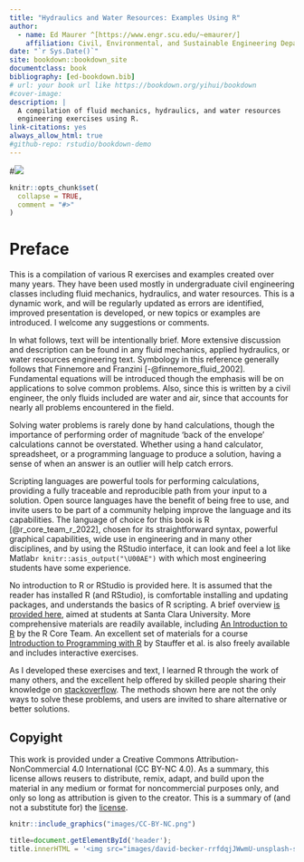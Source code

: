 ```yaml
--- 
title: "Hydraulics and Water Resources: Examples Using R"
author: 
  - name: Ed Maurer ^[https://www.engr.scu.edu/~emaurer/]
    affiliation: Civil, Environmental, and Sustainable Engineering Department, Santa Clara University
date: "`r Sys.Date()`"
site: bookdown::bookdown_site
documentclass: book
bibliography: [ed-bookdown.bib]
# url: your book url like https://bookdown.org/yihui/bookdown
#cover-image: 
description: |
  A compilation of fluid mechanics, hydraulics, and water resources 
  engineering exercises using R.
link-citations: yes
always_allow_html: true
#github-repo: rstudio/bookdown-demo
---
```


#![](images/david-becker-rrfdqjJWwmU-unsplash.jpg)

```r
knitr::opts_chunk$set(
  collapse = TRUE,
  comment = "#>"
)
```

# Preface {-}

This is a compilation of various R exercises and examples created over many years. They have been used mostly in undergraduate civil engineering classes including fluid mechanics, hydraulics, and water resources. This is a dynamic work, and will be regularly updated as errors are identified, improved presentation is developed, or new topics or examples are introduced. I welcome any suggestions or comments.

In what follows, text will be intentionally brief. More extensive discussion and description can be found in any fluid mechanics, applied hydraulics, or water resources engineering text. Symbology in this reference generally follows that Finnemore and Franzini [-@finnemore_fluid_2002]. Fundamental equations will be introduced though the emphasis will be on applications to solve common problems. Also, since this is written by a civil engineer, the only fluids included are water and air, since that accounts for nearly all problems encountered in the field.

Solving water problems is rarely done by hand calculations, though the importance of performing order of magnitude 'back of the envelope' calculations cannot be overstated. Whether using a hand calculator, spreadsheet, or a programming language to produce a solution, having a sense of when an answer is an outlier will help catch errors. 

Scripting languages are powerful tools for performing calculations, providing a fully traceable and reproducible path from your input to a solution. Open source languages have the benefit of being free to use, and invite users to be part of a community helping improve the language and its capabilities. The language of choice for this book is R [@r_core_team_r_2022], chosen for its straightforward syntax, powerful graphical capabilities, wide use in engineering and in many other disciplines, and by using the RStudio interface, it can look and feel a lot like Matlab`r knitr::asis_output("\U00AE")` with which most engineering students have some experience.

No introduction to R or RStudio is provided here. It is assumed that the reader has installed R (and RStudio), is comfortable installing and updating packages, and understands the basics of R scripting. A brief overview [is provided here](https://www.engr.scu.edu/~emaurer/shared/R-intro/), aimed at students at Santa Clara University. More comprehensive materials are readily available, including [An Introduction to R](https://cran.r-project.org/doc/manuals/R-intro.html) by the R Core Team. An excellent set of materials for a course [Introduction to Programming with R](https://discdown.org/rprogramming/) by Stauffer et al. is also freely available and includes interactive exercises.

As I developed these exercises and text, I learned R through the work of many others, and the excellent help offered by skilled people sharing their knowledge on [stackoverflow](https://stackoverflow.com/questions/tagged/r). The methods shown here are not the only ways to solve these problems, and users are invited to share alternative or better solutions.

## Copyight {-}

This work is provided under a Creative Commons Attribution-NonCommercial 4.0 International (CC BY-NC 4.0). As a summary, this license allows reusers to distribute, remix, adapt, and build upon the material in any medium or format for noncommercial purposes only, and only so long as attribution is given to the creator. This is a summary of (and not a substitute for) the [license](https://creativecommons.org/licenses/by-nc/4.0/legalcode).
``` r
knitr::include_graphics("images/CC-BY-NC.png") 
```

```js
title=document.getElementById('header');
title.innerHTML = '<img src="images/david-becker-rrfdqjJWwmU-unsplash-sm.jpg" alt="Cover Image">' + title.innerHTML
```
